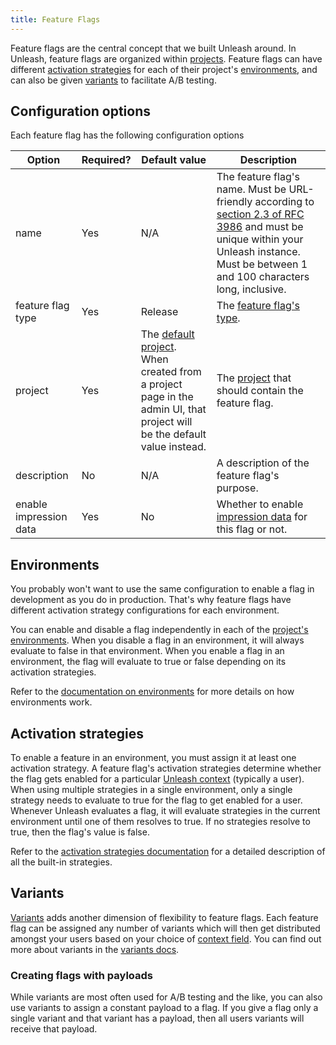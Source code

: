 ```yaml
---
title: Feature Flags
---
```


Feature flags are the central concept that we built Unleash around. In Unleash, feature flags are organized within [projects](../reference/projects.md). Feature flags can have different [activation strategies](../reference/activation-strategies.md) for each of their project's [environments](../reference/environments.md), and can also be given [variants](../reference/feature-toggle-variants.md) to facilitate A/B testing.

## Configuration options

Each feature flag has the following configuration options

| Option | Required? | Default value | Description |
| --- | --- | --- | --- |
| name | Yes | N/A | The feature flag's name. Must be URL-friendly according to [section 2.3 of RFC 3986](https://www.rfc-editor.org/rfc/rfc3986#section-2.3) and must be unique within your Unleash instance. Must be between 1 and 100 characters long, inclusive. |
| feature flag type | Yes | Release | The [feature flag's type](../reference/feature-toggle-types.md). |
| project | Yes | The [default project](../reference/projects.md). When created from a project page in the admin UI, that project will be the default value instead. | The [project](../reference/projects.md) that should contain the feature flag. |
| description | No | N/A | A description of the feature flag's purpose. |
| enable impression data | Yes | No | Whether to enable [impression data](../reference/impression-data.md) for this flag or not. |

## Environments

You probably won't want to use the same configuration to enable a flag in development as you do in production. That's why feature flags have different activation strategy configurations for each environment.

You can enable and disable a flag independently in each of the [project's environments](../reference/projects.md). When you disable a flag in an environment, it will always evaluate to false in that environment. When you enable a flag in an environment, the flag will evaluate to true or false depending on its activation strategies.

Refer to the [documentation on environments](../reference/environments.md) for more details on how environments work.

## Activation strategies

To enable a feature in an environment, you must assign it at least one activation strategy. A feature flag's activation strategies determine whether the flag gets enabled for a particular [Unleash context](../reference/unleash-context.md) (typically a user). When using multiple strategies in a single environment, only a single strategy needs to evaluate to true for the flag to get enabled for a user. Whenever Unleash evaluates a flag, it will evaluate strategies in the current environment until one of them resolves to true. If no strategies resolve to true, then the flag's value is false.

Refer to the [activation strategies documentation](../reference/activation-strategies.md) for a detailed description of all the built-in strategies.

## Variants

[Variants](../reference/feature-toggle-variants.md) adds another dimension of flexibility to feature flags. Each feature flag can be assigned any number of variants which will then get distributed amongst your users based on your choice of [context field](../reference/unleash-context.md#structure). You can find out more about variants in the [variants docs](../reference/feature-toggle-variants.md).

### Creating flags with payloads

While variants are most often used for A/B testing and the like, you can also use variants to assign a constant payload to a flag. If you give a flag only a single variant and that variant has a payload, then all users variants will receive that payload.
